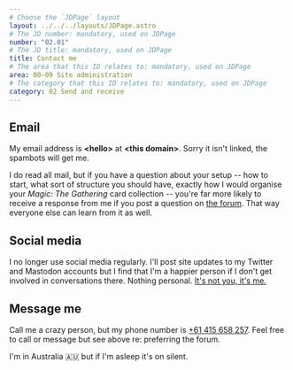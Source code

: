 ```yaml
---
# Choose the `JDPage` layout
layout: ../../../layouts/JDPage.astro
# The JD number: mandatory, used on JDPage
number: "02.01"
# The JD title: mandatory, used on JDPage
title: Contact me
# The area that this ID relates to: mandatory, used on JDPage
area: 00-09 Site administration
# The category that this ID relates to: mandatory, used on JDPage
category: 02 Send and receive
---
```


## Email

My email address is **&lt;hello&gt;** at **&lt;this domain&gt;**. Sorry it isn't linked, the spambots will get me.

I do read all mail, but if you have a question about your setup -- how to start, what sort of structure you should have, exactly how I would organise your _Magic: The Gathering_ card collection -- you're far more likely to receive a response from me if you post a question on [the forum](/20-29_community/21_forums_and_chat/21.01_the_johnnydecimal_forum). That way everyone else can learn from it as well.

## Social media

I no longer use social media regularly. I'll post site updates to my Twitter and Mastodon accounts but I find that I'm a happier person if I don't get involved in conversations there. Nothing personal. [It's not you, it's me.](https://www.youtube.com/watch?v=2uAj4wBIU-8)

## Message me

Call me a crazy person, but my phone number is [+61 415 658 257](sms://+61415658257). Feel free to call or message but see above re: preferring the forum.

I'm in Australia 🇦🇺 but if I'm asleep it's on silent.
